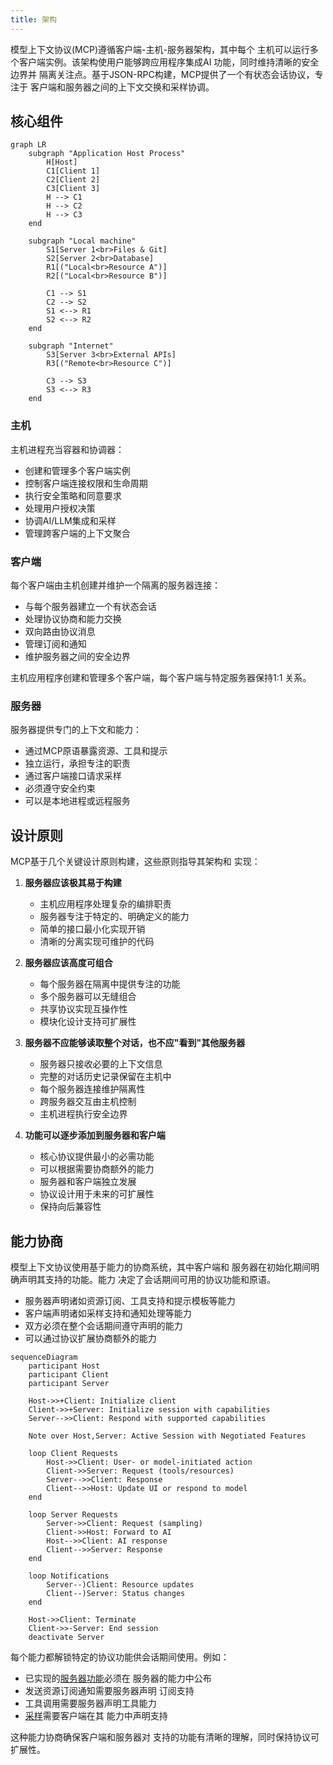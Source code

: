 ```yaml
---
title: 架构
---
```


<div id="enable-section-numbers" />

模型上下文协议(MCP)遵循客户端-主机-服务器架构，其中每个
主机可以运行多个客户端实例。该架构使用户能够跨应用程序集成AI
功能，同时维持清晰的安全边界并
隔离关注点。基于JSON-RPC构建，MCP提供了一个有状态会话协议，专注于
客户端和服务器之间的上下文交换和采样协调。

## 核心组件

```mermaid
graph LR
    subgraph "Application Host Process"
        H[Host]
        C1[Client 1]
        C2[Client 2]
        C3[Client 3]
        H --> C1
        H --> C2
        H --> C3
    end

    subgraph "Local machine"
        S1[Server 1<br>Files & Git]
        S2[Server 2<br>Database]
        R1[("Local<br>Resource A")]
        R2[("Local<br>Resource B")]

        C1 --> S1
        C2 --> S2
        S1 <--> R1
        S2 <--> R2
    end

    subgraph "Internet"
        S3[Server 3<br>External APIs]
        R3[("Remote<br>Resource C")]

        C3 --> S3
        S3 <--> R3
    end
```

### 主机

主机进程充当容器和协调器：

- 创建和管理多个客户端实例
- 控制客户端连接权限和生命周期
- 执行安全策略和同意要求
- 处理用户授权决策
- 协调AI/LLM集成和采样
- 管理跨客户端的上下文聚合

### 客户端

每个客户端由主机创建并维护一个隔离的服务器连接：

- 与每个服务器建立一个有状态会话
- 处理协议协商和能力交换
- 双向路由协议消息
- 管理订阅和通知
- 维护服务器之间的安全边界

主机应用程序创建和管理多个客户端，每个客户端与特定服务器保持1:1
关系。

### 服务器

服务器提供专门的上下文和能力：

- 通过MCP原语暴露资源、工具和提示
- 独立运行，承担专注的职责
- 通过客户端接口请求采样
- 必须遵守安全约束
- 可以是本地进程或远程服务

## 设计原则

MCP基于几个关键设计原则构建，这些原则指导其架构和
实现：

1. **服务器应该极其易于构建**
   - 主机应用程序处理复杂的编排职责
   - 服务器专注于特定的、明确定义的能力
   - 简单的接口最小化实现开销
   - 清晰的分离实现可维护的代码

2. **服务器应该高度可组合**
   - 每个服务器在隔离中提供专注的功能
   - 多个服务器可以无缝组合
   - 共享协议实现互操作性
   - 模块化设计支持可扩展性

3. **服务器不应能够读取整个对话，也不应"看到"其他服务器**
   - 服务器只接收必要的上下文信息
   - 完整的对话历史记录保留在主机中
   - 每个服务器连接维护隔离性
   - 跨服务器交互由主机控制
   - 主机进程执行安全边界

4. **功能可以逐步添加到服务器和客户端**
   - 核心协议提供最小的必需功能
   - 可以根据需要协商额外的能力
   - 服务器和客户端独立发展
   - 协议设计用于未来的可扩展性
   - 保持向后兼容性

## 能力协商

模型上下文协议使用基于能力的协商系统，其中客户端和
服务器在初始化期间明确声明其支持的功能。能力
决定了会话期间可用的协议功能和原语。

- 服务器声明诸如资源订阅、工具支持和提示模板等能力
- 客户端声明诸如采样支持和通知处理等能力
- 双方必须在整个会话期间遵守声明的能力
- 可以通过协议扩展协商额外的能力

```mermaid
sequenceDiagram
    participant Host
    participant Client
    participant Server

    Host->>+Client: Initialize client
    Client->>+Server: Initialize session with capabilities
    Server-->>Client: Respond with supported capabilities

    Note over Host,Server: Active Session with Negotiated Features

    loop Client Requests
        Host->>Client: User- or model-initiated action
        Client->>Server: Request (tools/resources)
        Server-->>Client: Response
        Client-->>Host: Update UI or respond to model
    end

    loop Server Requests
        Server->>Client: Request (sampling)
        Client->>Host: Forward to AI
        Host-->>Client: AI response
        Client-->>Server: Response
    end

    loop Notifications
        Server--)Client: Resource updates
        Client--)Server: Status changes
    end

    Host->>Client: Terminate
    Client->>-Server: End session
    deactivate Server
```

每个能力都解锁特定的协议功能供会话期间使用。例如：

- 已实现的[服务器功能](/specification/2025-06-18/server)必须在
  服务器的能力中公布
- 发送资源订阅通知需要服务器声明
  订阅支持
- 工具调用需要服务器声明工具能力
- [采样](/specification/2025-06-18/client)需要客户端在其
  能力中声明支持

这种能力协商确保客户端和服务器对
支持的功能有清晰的理解，同时保持协议可扩展性。
